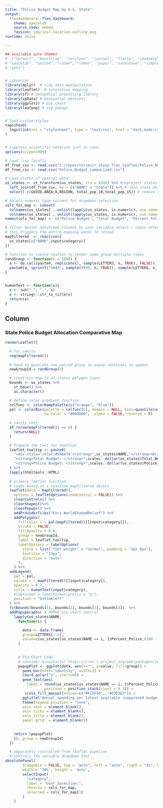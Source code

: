 ```yaml
---
title: "Police Budget Map by U.S. State"
output:
  flexdashboard::flex_dashboard:
    theme: spacelab
    source_code: embed
    favicon: img/ios7-location-outline.png
runtime: shiny

---
```



```r

## available auto themes
#  ("default", "bootstrap", "cerulean", "journal", "flatly", "readable",
# "spacelab", "united", "cosmo", "lumen", "paper", "sandstone", "simplex", or
# "yeti")


# Libraries
library(dplyr)  # tidy data manipulation
library(leaflet)  # interative mapping
library(sf) # Geospatial processing library
library(spData) # Geospatial datasets
library(ggplot2) # pie chart
library(leafpop) # svg popups


# load custom styles
tags$head(
  tags$link(rel = "stylesheet", type = "text/css", href = "dark_mode.css")
)


# suppress scientific notation just in case
options(scipen=999)

# load .csv locally
df_from_csv <- read.csv("C:/repositories/r_shiny_flex_leaflet/Police_Budget_summarized.csv")
df_from_csv <- read.csv("Police_Budget_summarized.csv")

# Load states sf spatial data
us_states <- st_transform(us_states, crs = 4326) %>% #reproject states polygon to WGS84
  left_join(df_from_csv, by = c("NAME" = "State")) %>% # join state data to csv
  select(-c(GEOID,AREA,X,REGION, total_pop_10,total_pop_15)) # remove superfluous

# Select numeric type columns for dropdown selection
cols_for_map <- subset(
  colnames(us_states[ , unlist(lapply(us_states, is.numeric), use.names = FALSE)]),
  colnames(us_states[ , unlist(lapply(us_states, is.numeric), use.names = FALSE)]) != 'geometry')
names(cols_for_map) <- c("Police Budget", "Total Budget", "Percent Police")
```

```r
# filter master dataframe columns by user variable select / radio select
# this triggers the entire mapping panel to reload
mapFiltered  <- reactive({
  us_states[c("NAME",input$category)]
})
```


```r
# function to coerce leaflet to render same group multiple times
randGroup <- function(n = 5000) {
  a <- do.call(paste0, replicate(5, sample(LETTERS, n, TRUE), FALSE))
  paste0(a, sprintf("%04d", sample(9999, n, TRUE)), sample(LETTERS, n, TRUE))
}


humanText <- function(x){
  x <- sub("_", " ", x)
  x <- stringr::str_to_title(x)
  return(x)
}
```

Column 
-------------------------------------
    
### State Police Budget Allocation Comparative Map
    
```r
renderLeaflet({

  # for sanity
  req(mapFiltered())
  
  # hack to generate new paired group so popup continues to appear
  newGroupId = randGroup(1)

  # constrain map to us_states polygon layer
  bounds <- us_states %>% 
    st_bbox() %>% 
    as.character()

  # define color gradient function
  colfunc <- colorRampPalette(c("orange", "blue"))
  pal <- colorBin(palette = colfunc(5), domain = NULL, bins=quantile(us_states[[input$category]], na.rm = TRUE), 
                  na.color = "#808080",  alpha = FALSE, reverse = F)
  
  # sanity test
  if (nrow(mapFiltered()) == 0) {
    return(NULL)
  }

  # Prepare the text for tooltips
  leaflet_tooltip <- paste0(
    "<div style='color:#546474'><strong>",us_states$NAME,"</strong><br/>",
    "<strong>Total Budget: </strong>",scales::dollar(us_states$Total_Budget),"<br/>",
    "<strong>Police Budget: </strong>",scales::dollar(us_states$Police_Budget),"<br/></div>"
  ) %>%
  lapply(htmltools::HTML)
  
  # primary leaflet function
  # Loads based on a reactive mapFiltered object
  leaflet(data = mapFiltered(),
    options = leafletOptions(zoomControl = FALSE)) %>%
    clearControls() %>%
    clearShapes()%>%
    clearPopups() %>%
    addProviderTiles("Esri.WorldShadedRelief") %>% 
    addPolygons(
      fillColor = ~ pal(mapFiltered()[[input$category]]),
      stroke = FALSE,
      fillOpacity = 0.6,
      group = newGroupId,
      label = leaflet_tooltip,
      labelOptions = labelOptions( 
        style = list("font-weight" = "normal", padding = "3px 8px"), 
        textsize = "13px", 
        direction = "auto"
      ),
    ) %>%
  addLegend(
    pal = pal, 
    values = ~ mapFiltered()[[input$category]],
    opacity = 0.7, 
    title = humanText(input$category),
    #labFormat = labelFormat(prefix = "$"),
    position = "bottomleft"
  ) %>%
  fitBounds(bounds[1], bounds[2], bounds[3], bounds[4])  %>%
  addPopupGraphs( # POPUP pie chart control
    lapply(us_states$NAME, 
      function(i) {

        data <- data.frame(
        group=LETTERS[1:2],
        value=c(us_states[us_states$NAME == i, ]$Percent_Police,(100 - us_states[us_states$NAME == i, ]$Percent_Police))
      )
        
        
      # Pie Chart Code
      # consider minicharts? https://cran.r-project.org/web/packages/leaflet.minicharts/vignettes/introduction.html
      popupPlot <- ggplot(data, aes(x="", y=value, fill=group)) +
        geom_bar(stat="identity", width=1) +
        coord_polar("y", start=90) +
        geom_text(aes(
          label = round(us_states[us_states$NAME == i, ]$Percent_Police),1),
                  position = position_stack(vjust = 0.5)) +
         scale_fill_manual(values=c("#F15F3A", "#D3D3D3")) +
        ggtitle("Annual spending per latest available \napproved budget (source)") + 
        theme(legend.position = "none",
        axis.text = element_blank(),
        axis.ticks = element_blank(),
        axis.title = element_blank(),
        panel.grid  = element_blank())
      
      
    return (popupPlot)
    }), group = newGroupId)
  })

  # separately controlled from leaflet pipeline
  # controls the variable dropdown html
absolutePanel(
        draggable = FALSE, top = "auto", left = "auto", right = "1%", bottom = "10%",
        width = '30%', height = 'auto',
        selectInput(
          "category", 
          label = "User Selection:", 
          choices = cols_for_map, 
          selected = cols_for_map[1]
        )
    )

```